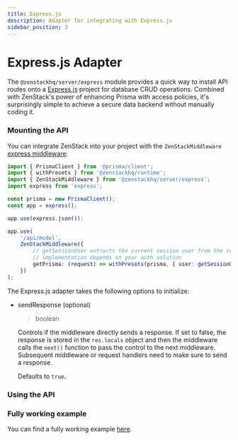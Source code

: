```yaml
---
title: Express.js
description: Adapter for integrating with Express.js
sidebar_position: 3
---
```



# Express.js Adapter

The `@zenstackhq/server/express` module provides a quick way to install API routes onto a [Express.js](https://expressjs.com/) project for database CRUD operations. Combined with ZenStack's power of enhancing Prisma with access policies, it's surprisingly simple to achieve a secure data backend without manually coding it.

### Mounting the API

You can integrate ZenStack into your project with the `ZenStackMiddleware` [express middleware](https://expressjs.com/en/guide/using-middleware.html):

```ts
import { PrismaClient } from '@prisma/client';
import { withPresets } from '@zenstackhq/runtime';
import { ZenStackMiddleware } from '@zenstackhq/server/express';
import express from 'express';

const prisma = new PrismaClient();
const app = express();

app.use(express.json());

app.use(
    '/api/model',
    ZenStackMiddleware({
        // getSessionUser extracts the current session user from the request, its
        // implementation depends on your auth solution
        getPrisma: (request) => withPresets(prisma, { user: getSessionUser(request) }),
    })
);
```

The Express.js adapter takes the following options to initialize:

<AdapterOptions getPrisma='(request: Request, response: Response) => unknown | Promise<unknown>' />

- sendResponse (optional)

    <blockquote>boolean</blockquote>

    Controls if the middleware directly sends a response. If set to false, the response is stored in the `res.locals` object and then the middleware calls the `next()` function to pass the control to the next middleware. Subsequent middleware or request handlers need to make sure to send a response.
    
    Defaults to `true`.

### Using the API

<UsingAPI />

<ErrorHandling />

### Fully working example

You can find a fully working example [here](https://github.com/zenstackhq/docs-tutorial-express).

